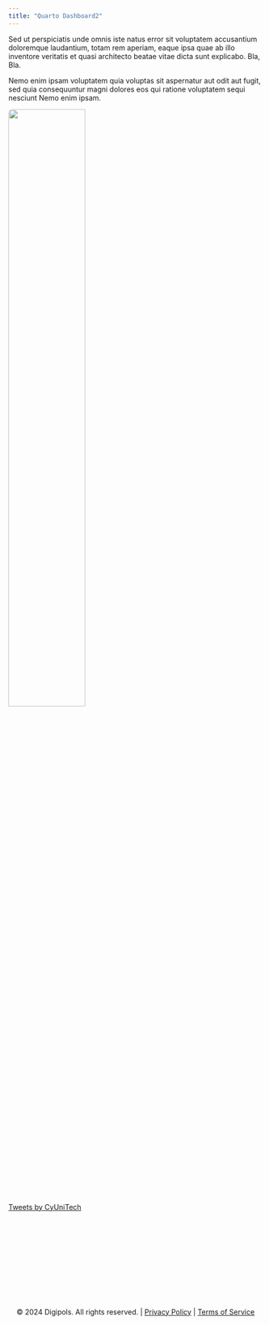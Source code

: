 ```yaml
---
title: "Quarto Dashboard2"
---
```


::: {.grid}

::: {.g-col-7}

Sed ut perspiciatis unde omnis iste natus error sit voluptatem accusantium doloremque laudantium, totam rem aperiam, eaque ipsa quae ab illo inventore veritatis et quasi architecto beatae vitae dicta sunt explicabo. Bla, Bla.

Nemo enim ipsam voluptatem quia voluptas sit aspernatur aut odit aut fugit, sed quia consequuntur magni dolores eos qui ratione voluptatem sequi nesciunt Nemo enim ipsam.

![](images/home1.png){.center width="55%" style="border-radius: 8px;"}

:::
  
::: {.g-col-4}


<!-- Add Twitter Feed -->
<div>
  <a class="twitter-timeline" href="https://twitter.com/CyUniTech?ref_src=twsrc%5Etfw">Tweets by CyUniTech</a> <script async src="https://platform.twitter.com/widgets.js" charset="utf-8"></script>
</div>


:::
  
:::  

::: {.footer style="text-align: left; padding: 1rem; margin-top: 10rem;"}

© 2024 Digipols. All rights reserved. | [Privacy Policy](#) | [Terms of Service](#)

:::

